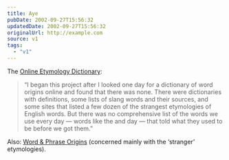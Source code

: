 ```yaml
---
title: Aye
pubDate: 2002-09-27T15:56:32
updatedDate: 2002-09-27T15:56:32
originalUrl: http://example.com
source: v1
tags:
  - "v1"
---
```


The [Online Etymology Dictionary][1]:

> &#8220;I began this project after I looked one day for a dictionary of word origins online and found that there was none. There were dictionaries with definitions, some lists of slang words and their sources, and some sites that listed a few dozen of the strangest etymologies of English words. But there was no comprehensive list of the words we use every day &#8212; words like the and day &#8212; that told what they used to be before we got them.&#8221;

Also: [Word & Phrase Origins][2] (concerned mainly with the &#8216;stranger&#8217; etymologies).

[1]: http://www.geocities.com/etymonline/ "Douglas Harper's Online Etymology Dictionary"
[2]: http://www.wordorigins.org/ "Wilton's Word & Phrase Origins"
